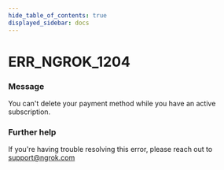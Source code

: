 ```yaml
---
hide_table_of_contents: true
displayed_sidebar: docs
---
```



# ERR_NGROK_1204

### Message

You can't delete your payment method while you have an active subscription.

### Further help

If you're having trouble resolving this error, please reach out to [support@ngrok.com](mailto:support@ngrok.com?subject=Help%20with%20ERR_NGROK_1204)

<ErrorDetails error="err_ngrok_1204" />
